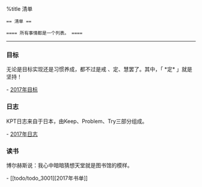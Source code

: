 
%title 清单

 == 清单 ==

 ==== 所有事情都是一个列表。 ====

----

=== 目标 ===

无论是目标实现还是习惯养成，都不过是戒 、定、慧罢了。其中，「 *定* 」就是坚持！

- [[todo/todo_1001|2017年目标]]

=== 日志 ===

KPT日志来自于日本，由Keep、Problem、Try三部分组成。

- [[todo/todo_2001|2017年日志]]	

=== 读书 ===

博尔赫斯说：我心中暗暗猜想天堂就是图书馆的模样。

- [[todo/todo_3001][2017年书单]]
